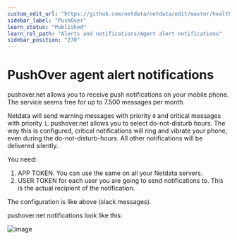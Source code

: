 ```yaml
---
custom_edit_url: "https://github.com/netdata/netdata/edit/master/health/notifications/pushover/README.md"
sidebar_label: "PushOver"
learn_status: "Published"
learn_rel_path: "Alerts and notifications/Agent alert notifications"
sidebar_position: "270"
---
```



# PushOver agent alert notifications

pushover.net allows you to receive push notifications on your mobile phone. The service seems free for up to 7.500 messages per month.

Netdata will send warning messages with priority `0` and critical messages with priority `1`. pushover.net allows you to select do-not-disturb hours. The way this is configured, critical notifications will ring and vibrate your phone, even during the do-not-disturb-hours. All other notifications will be delivered silently.

You need:

1.  APP TOKEN. You can use the same on all your Netdata servers.
2.  USER TOKEN for each user you are going to send notifications to. This is the actual recipient of the notification.

The configuration is like above (slack messages).

pushover.net notifications look like this:

![image](https://cloud.githubusercontent.com/assets/2662304/18407319/839c10c4-7715-11e6-92c0-12f8215128d3.png)


